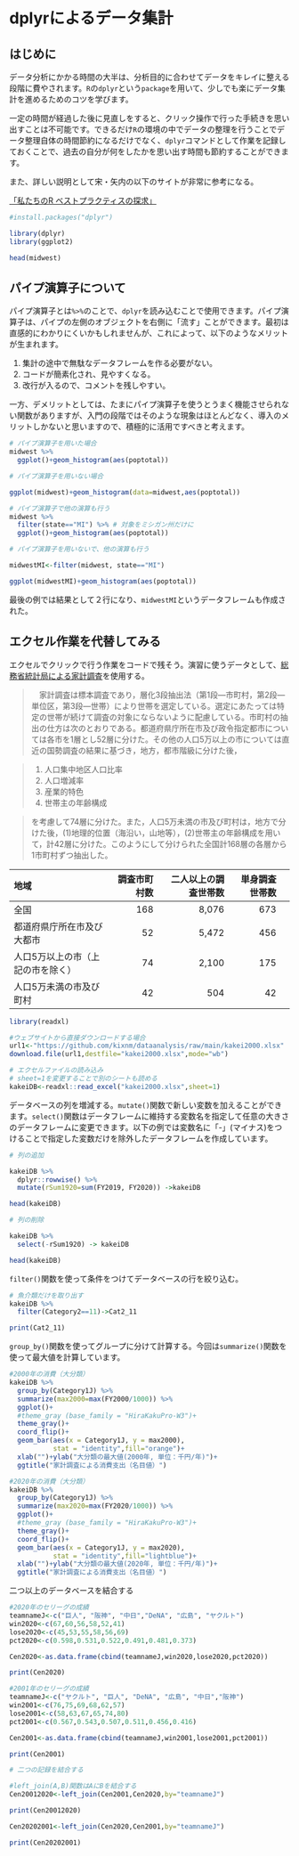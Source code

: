 #  dplyrによるデータ集計

## はじめに

データ分析にかかる時間の大半は、分析目的に合わせてデータをキレイに整える段階に費やされます。`R`の`dplyr`という`package`を用いて、少しでも楽にデータ集計を進めるためのコツを学びます。

一定の時間が経過した後に見直しをすると、クリック操作で行った手続きを思い出すことは不可能です。できるだけ`R`の環境の中でデータの整理を行うことでデータ整理自体の時間節約になるだけでなく、`dplyr`コマンドとして作業を記録しておくことで、過去の自分が何をしたかを思い出す時間も節約することができます。

また、詳しい説明として宋・矢内の以下のサイトが非常に参考になる。


[「私たちのR ベストプラクティスの探求」](https://www.jaysong.net/RBook/)

```r

#install.packages("dplyr")

library(dplyr)
library(ggplot2)

head(midwest)

```


## パイプ演算子について

パイプ演算子とは`%>%`のことで、`dplyr`を読み込むことで使用できます。パイプ演算子は、パイプの左側のオブジェクトを右側に「流す」ことができます。最初は直感的にわかりにくいかもしれませんが、これによって、以下のようなメリットが生まれます。

1. 集計の途中で無駄なデータフレームを作る必要がない。
2. コードが簡素化され、見やすくなる。
3. 改行が入るので、コメントを残しやすい。

一方、デメリットとしては、たまにパイプ演算子を使うとうまく機能させられない関数がありますが、入門の段階ではそのような現象はほとんどなく、導入のメリットしかないと思いますので、積極的に活用ですべきと考えます。


```r

# パイプ演算子を用いた場合
midwest %>%
  ggplot()+geom_histogram(aes(poptotal))

# パイプ演算子を用いない場合

ggplot(midwest)+geom_histogram(data=midwest,aes(poptotal))

# パイプ演算子で他の演算も行う
midwest %>%
  filter(state=="MI") %>% # 対象をミシガン州だけに
  ggplot()+geom_histogram(aes(poptotal))

# パイプ演算子を用いないで、他の演算も行う

midwestMI<-filter(midwest, state=="MI")

ggplot(midwestMI)+geom_histogram(aes(poptotal)) 

```


最後の例では結果として２行になり、`midwestMI`というデータフレームも作成された。



## エクセル作業を代替してみる

エクセルでクリックで行う作業をコードで残そう。演習に使うデータとして、[総務省統計局による家計調査](https://www.stat.go.jp/data/kakei/)を使用する。

>　家計調査は標本調査であり，層化3段抽出法（第1段―市町村，第2段―単位区，第3段―世帯）により世帯を選定している。選定にあたっては特定の世帯が続けて調査の対象にならないように配慮している。市町村の抽出の仕方は次のとおりである。都道府県庁所在市及び政令指定都市については各市を1層とし52層に分けた。その他の人口5万以上の市については直近の国勢調査の結果に基づき，地方，都市階級に分けた後，

> 1. 人口集中地区人口比率
> 2. 人口増減率
> 3. 産業的特色
> 4. 世帯主の年齢構成

> を考慮して74層に分けた。また，人口5万未満の市及び町村は，地方で分けた後，(1)地理的位置（海沿い，山地等），(2)世帯主の年齢構成を用いて，計42層に分けた。このようにして分けられた全国計168層の各層から1市町村ずつ抽出した。


| 地域 | 調査市町村数 | 二人以上の調査世帯数 | 単身調査世帯数 |
|:----------|-----:|----------------:|-----:|------:|
|全国 |	168 |	8,076 |	673 |
|都道府県庁所在市及び大都市 |	52 |	5,472 |	456 |
|人口5万以上の市（上記の市を除く）| 	74 |	2,100 |	175 |
|人口5万未満の市及び町村 | 42 |	504 |	42 |


```r

library(readxl)

#ウェブサイトから直接ダウンロードする場合
url1<-"https://github.com/kixnm/dataanalysis/raw/main/kakei2000.xlsx"
download.file(url1,destfile="kakei2000.xlsx",mode="wb")

# エクセルファイルの読み込み
# sheet=1を変更することで別のシートも読める
kakeiDB<-readxl::read_excel("kakei2000.xlsx",sheet=1)
```

データベースの列を増減する。`mutate()`関数で新しい変数を加えることができます。`select()`関数はデータフレームに維持する変数名を指定して任意の大きさのデータフレームに変更できます。以下の例では変数名に「-」(マイナス)をつけることで指定した変数だけを除外したデータフレームを作成しています。

```r
# 列の追加 

kakeiDB %>%
  dplyr::rowwise() %>%
  mutate(rSum1920=sum(FY2019, FY2020)) ->kakeiDB

head(kakeiDB)

# 列の削除

kakeiDB %>%
  select(-rSum1920) -> kakeiDB

head(kakeiDB)

```


`filter()`関数を使って条件をつけてデータベースの行を絞り込む。


```r

# 魚介類だけを取り出す
kakeiDB %>%
  filter(Category2==11)->Cat2_11

print(Cat2_11)
```


`group_by()`関数を使ってグループに分けて計算する。今回は`summarize()`関数を使って最大値を計算しています。

```r

#2000年の消費（大分類）
kakeiDB %>%
  group_by(Category1J) %>%
  summarize(max2000=max(FY2000/1000)) %>%
  ggplot()+
  #theme_gray (base_family = "HiraKakuPro-W3")+
  theme_gray()+
  coord_flip()+
  geom_bar(aes(x = Category1J, y = max2000),
           stat = "identity",fill="orange")+
  xlab("")+ylab("大分類の最大値(2000年, 単位：千円/年)")+
  ggtitle("家計調査による消費支出（名目値）")

#2020年の消費（大分類）
kakeiDB %>%
  group_by(Category1J) %>%
  summarize(max2020=max(FY2020/1000)) %>%
  ggplot()+
  #theme_gray (base_family = "HiraKakuPro-W3")+
  theme_gray()+
  coord_flip()+
  geom_bar(aes(x = Category1J, y = max2020),
           stat = "identity",fill="lightblue")+
  xlab("")+ylab("大分類の最大値(2020年, 単位：千円/年)")+
  ggtitle("家計調査による消費支出（名目値）")
```


二つ以上のデータベースを結合する

```r

#2020年のセリーグの成績
teamnameJ<-c("巨人", "阪神", "中日","DeNA", "広島", "ヤクルト")
win2020<-c(67,60,56,58,52,41)
lose2020<-c(45,53,55,58,56,69)
pct2020<-c(0.598,0.531,0.522,0.491,0.481,0.373)

Cen2020<-as.data.frame(cbind(teamnameJ,win2020,lose2020,pct2020))

print(Cen2020)

#2001年のセリーグの成績
teamnameJ<-c("ヤクルト", "巨人", "DeNA", "広島", "中日","阪神")
win2001<-c(76,75,69,68,62,57)
lose2001<-c(58,63,67,65,74,80)
pct2001<-c(0.567,0.543,0.507,0.511,0.456,0.416)

Cen2001<-as.data.frame(cbind(teamnameJ,win2001,lose2001,pct2001))

print(Cen2001)

# 二つの記録を結合する

#left_join(A,B)関数はAにBを結合する
Cen20012020<-left_join(Cen2001,Cen2020,by="teamnameJ")

print(Cen20012020)

Cen20202001<-left_join(Cen2020,Cen2001,by="teamnameJ")

print(Cen20202001)

```


